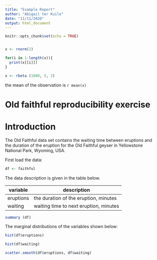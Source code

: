 ```yaml
---
title: "Example Report"
author: "Abigail ter Kuile"
date: "11/11/2020"
output: html_document
---
```


```r
knitr::opts_chunk$set(echo = TRUE)
```

```r

```


```r
x <- rnorm(2)

for(i in 1:length(x)){
  print(x[[i]])
}
```
```r
x <- rbeta (1000, 5, 2)

```
the mean of the observation is `r mean(x)`

# **Old faithful reproducibility exercise** 

# Introduction
The Old Faithful data set contains the waiting time between eruptions and the duration of the eruption for the Old Faithful geyser in Yellowstone National Park, Wyoming, USA.

First load the data:
```r
df <- faithful
```

The data description is given in the table below.

| variable | description | 
| - | - |
| eruptions | the duration of the eruption, minutes |
| waiting | waiting time to next eruption, minutes | 


```r
summary (df)
```

The marginal distributions of the variables shown below:
```r
hist(df$eruptions)
```
```r
hist(df$waiting)
```


```r
scatter.smooth(df$eruptions, df$waiting)
```

